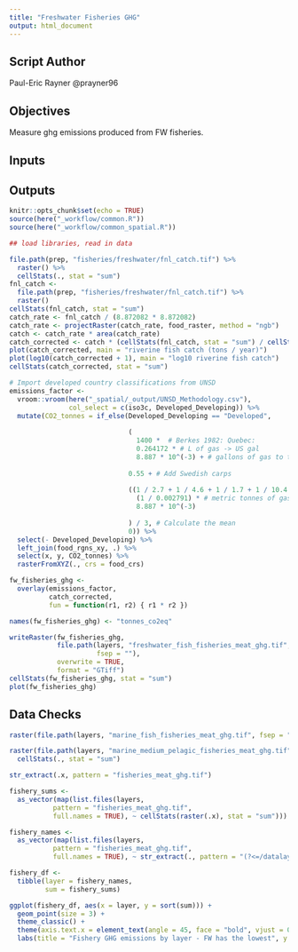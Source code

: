 ```yaml
---
title: "Freshwater Fisheries GHG"
output: html_document
---
```

## Script Author
Paul-Eric Rayner
@prayner96

## Objectives
Measure ghg emissions produced from FW fisheries.

## Inputs


## Outputs

```r
knitr::opts_chunk$set(echo = TRUE)
source(here("_workflow/common.R"))
source(here("_workflow/common_spatial.R"))

## load libraries, read in data

```

```r
file.path(prep, "fisheries/freshwater/fnl_catch.tif") %>% 
  raster() %>%
  cellStats(., stat = "sum")
fnl_catch <- 
  file.path(prep, "fisheries/freshwater/fnl_catch.tif") %>% 
  raster()
cellStats(fnl_catch, stat = "sum")
catch_rate <- fnl_catch / (8.872082 * 8.872082)
catch_rate <- projectRaster(catch_rate, food_raster, method = "ngb")
catch <- catch_rate * area(catch_rate)
catch_corrected <- catch * (cellStats(fnl_catch, stat = "sum") / cellStats(catch, stat = "sum"))
plot(catch_corrected, main = "riverine fish catch (tons / year)")
plot(log10(catch_corrected + 1), main = "log10 riverine fish catch")
cellStats(catch_corrected, stat = "sum")
```

```r
# Import developed country classifications from UNSD
emissions_factor <- 
  vroom::vroom(here("_spatial/_output/UNSD_Methodology.csv"), 
               col_select = c(iso3c, Developed_Developing)) %>% 
  mutate(CO2_tonnes = if_else(Developed_Developing == "Developed",
                              
                              (
                                1400 *  # Berkes 1982: Quebec: 
                                0.264172 * # L of gas -> US gal
                                8.887 * 10^(-3) + # gallons of gas to t CO2eq
                                
                              0.55 + # Add Swedish carps
                                
                              ((1 / 2.7 + 1 / 4.6 + 1 / 1.7 + 1 / 10.4 + 1 / 1 + 1 / 2.2 + 1 / 3) / 7) * # Berkes 1990: Lake ontario and erie
                                (1 / 0.002791) * # metric tonnes of gasoline -> US gal
                                8.887 * 10^(-3)
                              
                              ) / 3, # Calculate the mean
                              0)) %>% 
  select(- Developed_Developing) %>% 
  left_join(food_rgns_xy, .) %>%
  select(x, y, CO2_tonnes) %>% 
  rasterFromXYZ(., crs = food_crs)

fw_fisheries_ghg <- 
  overlay(emissions_factor,
          catch_corrected,
          fun = function(r1, r2) { r1 * r2 }) 

names(fw_fisheries_ghg) <- "tonnes_co2eq"

writeRaster(fw_fisheries_ghg, 
            file.path(layers, "freshwater_fish_fisheries_meat_ghg.tif", 
                      fsep = ""), 
            overwrite = TRUE,
            format = "GTiff")
cellStats(fw_fisheries_ghg, stat = "sum")
plot(fw_fisheries_ghg)
```

## Data Checks

```r
raster(file.path(layers, "marine_fish_fisheries_meat_ghg.tif", fsep = ""))

raster(file.path(layers, "marine_medium_pelagic_fisheries_meat_ghg.tif", fsep = "")) %>% 
  cellStats(., stat = "sum")

str_extract(.x, pattern = "fisheries_meat_ghg.tif")

fishery_sums <-
  as_vector(map(list.files(layers,
           pattern = "fisheries_meat_ghg.tif", 
           full.names = TRUE), ~ cellStats(raster(.x), stat = "sum")))

fishery_names <-
  as_vector(map(list.files(layers,
           pattern = "fisheries_meat_ghg.tif", 
           full.names = TRUE), ~ str_extract(., pattern = "(?<=/datalayers//).*(?=_fisheries_meat_ghg.tif)")))

fishery_df <- 
  tibble(layer = fishery_names,
         sum = fishery_sums)

ggplot(fishery_df, aes(x = layer, y = sort(sum))) + 
  geom_point(size = 3) +
  theme_classic() + 
  theme(axis.text.x = element_text(angle = 45, face = "bold", vjust = 0.5)) +
  labs(title = "Fishery GHG emissions by layer - FW has the lowest", y = "Sum (tCO2eq)", x = "")
```

